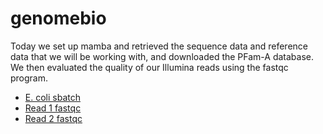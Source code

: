# genomebio

Today we set up mamba and retrieved the sequence data and reference data that we will be working with, and downloaded the PFam-A database. We then evaluated the quality of our Illumina reads using the fastqc program. 

* [E. coli sbatch](ecoli_fastqc.sbatch)
* [Read 1 fastqc](fastqc_output/read_1_fastqc.html)
* [Read 2 fastqc](fastqc_output/read_2_fastqc.html)